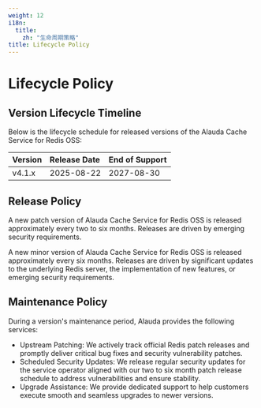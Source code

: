 ```yaml
---
weight: 12
i18n:
  title:
    zh: "生命周期策略"
title: Lifecycle Policy
---
```


# Lifecycle Policy

## Version Lifecycle Timeline

Below is the lifecycle schedule for released versions of the Alauda Cache Service for Redis OSS:

| Version | Release Date | End of Support |
|:--------|:-------------|:---------------|
| v4.1.x  | 2025-08-22   | 2027-08-30     |

## Release Policy

A new patch version of Alauda Cache Service for Redis OSS is released approximately every two to six months. Releases are driven by emerging security requirements.

A new minor version of Alauda Cache Service for Redis OSS is released approximately every six months. Releases are driven by significant updates to the underlying Redis server, the implementation of new features, or emerging security requirements.

## Maintenance Policy

During a version's maintenance period, Alauda provides the following services:
* Upstream Patching: We actively track official Redis patch releases and promptly deliver critical bug fixes and security vulnerability patches.
* Scheduled Security Updates: We release regular security updates for the service operator aligned with our two to six month patch release schedule to address vulnerabilities and ensure stability.
* Upgrade Assistance: We provide dedicated support to help customers execute smooth and seamless upgrades to newer versions.
